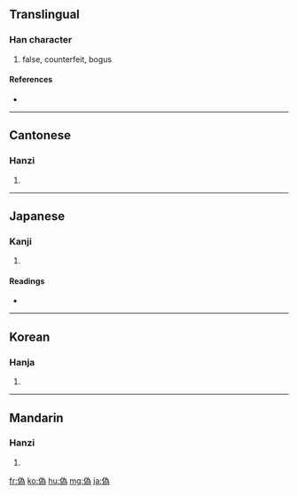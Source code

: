 {{also|伪}}
==Translingual==

===Han character===
{{Han char|rn=9|rad=人|as=09|sn=11|four=2222<sub>7</sub>|canj=人戈大火 (OIKF)}}

# false, counterfeit, bogus

====References====
* {{Han ref|kx=0112.071|dkj=00927|hdz=10195.040|uh=507D|ud=20605|bh=B0B0|bd=45232}}

----

==Cantonese==

===Hanzi===
{{yue-hanzi|jyut=|y=ngai6|sim=伪}}

# {{defn|Cantonese}}

----

==Japanese==

===Kanji===
{{ja-kanji|grade=c|rs=人09}}

# {{defn|Japanese}}

====Readings====
* {{ja-readings|on=[[ぎ]] (gi), [[か]] (ka)|kun=[[いつわる]] (itsuwaru), [[にせ]] (nise), [[いつわり]] (itsuwari)}}

----

==Korean==

===Hanja===
{{ko-hanja|hangeul=위|rv=wi|mr=wi}}

# {{defn|Korean}}

----

==Mandarin==

===Hanzi===
{{cmn-hanzi|sim=伪|pin=[[wěi]] ([[wei3]])|wg=wei<sup>3</sup>}}

# {{defn|Mandarin}}

[[fr:偽]]
[[ko:偽]]
[[hu:偽]]
[[mg:偽]]
[[ja:偽]]